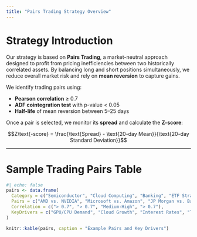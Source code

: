 ```yaml
---
title: "Pairs Trading Strategy Overview"
---
```


# Strategy Introduction

Our strategy is based on **Pairs Trading**, a market-neutral approach designed to profit from pricing inefficiencies between two historically correlated assets. By balancing long and short positions simultaneously, we reduce overall market risk and rely on **mean reversion** to capture gains.

We identify trading pairs using:

- **Pearson correlation** ≥ 0.7
- **ADF cointegration test** with p-value < 0.05
- **Half-life** of mean reversion between 5–25 days

Once a pair is selected, we monitor its **spread** and calculate the **Z-score**:

  $$Z\text{-score} = \frac{\text{Spread} - \text{20-day Mean}}{\text{20-day Standard Deviation}}$$

---

# Sample Trading Pairs Table

```r
#| echo: false
pairs <- data.frame(
  Category = c("Semiconductor", "Cloud Computing", "Banking", "ETF Strategy"),
  Pairs = c("AMD vs. NVIDIA", "Microsoft vs. Amazon", "JP Morgan vs. Bank of America", "QQQ vs. SMH"),
  Correlation = c("> 0.7", "> 0.7", "Medium-High", "> 0.7"),
  KeyDrivers = c("GPU/CPU Demand", "Cloud Growth", "Interest Rates", "Tech Performance")
)

knitr::kable(pairs, caption = "Example Pairs and Key Drivers")
```